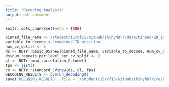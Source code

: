 ```yaml
---
title: 'Decoding Analysis'
output: pdf_document
---
```

```r
knitr::opts_chunk$set(echo = TRUE)
```

```r
binned_file_name <-'/student/15/xf15/GitHub/shinyNDTr/data/binned/ZD_150_samples_binned_every_20_samples_start_-301_end_299.Rda'
variable_to_decode <-'combined_ID_position'
num_cv_splits <- 5
ds <- NDTr::basic_DS$new(binned_file_name, variable_to_decode, num_cv_splits)
ds$num_repeats_per_level_per_cv_split <- 2
cl <- NDTr::max_correlation_CL$new()
fps <- list()
cv <- NDTr::standard_CV$new(ds, cl, fps)
DECODING_RESULTS <- cv$run_decoding()
save('DECODING_RESULTS', file = '/student/15/xf15/GitHub/shinyNDTr/results/rmd.rda')
```



